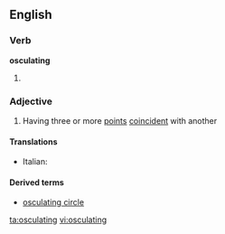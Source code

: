 ==English==

===Verb===
'''osculating'''

# {{present participle of|[[osculate]]}}

===Adjective===
{{en-adj}}

# {{maths|of a curve}} Having three or more [[point]]s [[coincident]] with another

====Translations====
{{trans-top}}
* Italian: {{t-|it|osculatore}}
{{trans-mid}}
{{trans-bottom}}

====Derived terms====
* [[osculating circle]]

[[ta:osculating]]
[[vi:osculating]]